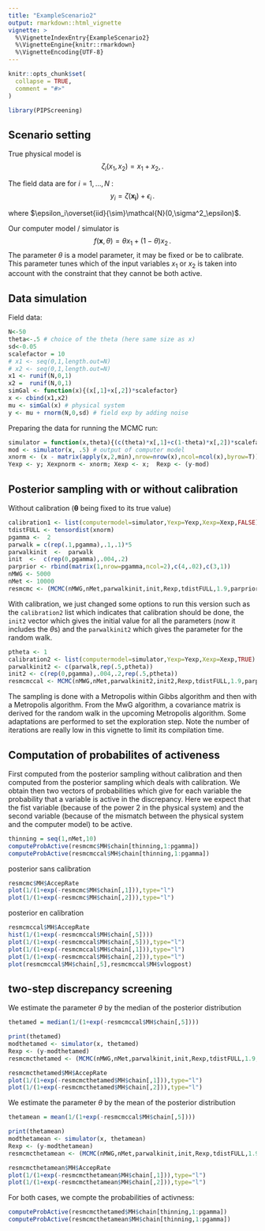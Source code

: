 ```yaml
---
title: "ExampleScenario2"
output: rmarkdown::html_vignette
vignette: >
  %\VignetteIndexEntry{ExampleScenario2}
  %\VignetteEngine{knitr::rmarkdown}
  %\VignetteEncoding{UTF-8}
---
```


```r
knitr::opts_chunk$set(
  collapse = TRUE,
  comment = "#>"
)
```

```r
library(PIPScreening)
```


## Scenario setting

True physical model is 
$$\zeta_i(x_1,x_2)=x_1+x_2,.$$

The field data are for $i=1,\ldots,N$ :
$$y_i=\zeta(\mathbf{x_i})+\epsilon_i\,.$$

where $\epsilon_i\overset{iid}{\sim}\mathcal{N}(0,\sigma^2_\epsilon)$.


Our computer model / simulator is 
$$f(\mathbf{x},{\theta})= \theta x_1+(1-\theta)x_2\,.$$
 The parameter ${\theta}$ is a model parameter, it may be fixed or be to calibrate. This parameter tunes which of the input variables $x_1$ or $x_2$ is taken into account with the constraint that they cannot be both active.
 
 



## Data simulation


Field data:

```r
N<-50
theta<-.5 # choice of the theta (here same size as x)
sd<-0.05
scalefactor = 10
# x1 <- seq(0,1,length.out=N)
# x2 <- seq(0,1,length.out=N)
x1 <- runif(N,0,1)
x2 =  runif(N,0,1)
simGal <- function(x){(x[,1]+x[,2])*scalefactor} 
x <- cbind(x1,x2)
mu <- simGal(x) # physical system
y <- mu + rnorm(N,0,sd) # field exp by adding noise
```


Preparing the data for running the MCMC run:

```r
simulator = function(x,theta){(c(theta)*x[,1]+c(1-theta)*x[,2])*scalefactor}# computer model (si on fait *2 en plus c'est identifiable et pour theta=.5 c'est le vrai modele)
mod <- simulator(x, .5) # output of computer model
xnorm <- (x - matrix(apply(x,2,min),nrow=nrow(x),ncol=ncol(x),byrow=T))/matrix(apply(x,2,max)-apply(x,2,min),nrow=nrow(x),ncol=ncol(x),byrow=T) # normalization
Yexp <- y; Xexpnorm <- xnorm; Xexp <- x;  Rexp <- (y-mod) 
```




## Posterior sampling with or without calibration

Without calibration ($\boldsymbol{\theta}$ being fixed to its true value)

```r
calibration1 <- list(computermodel=simulator,Yexp=Yexp,Xexp=Xexp,FALSE)
tdistFULL <- tensordist(xnorm)
pgamma <-  2
parwalk = c(rep(.1,pgamma),.1,.1)*5
parwalkinit  <-  parwalk
init  <-  c(rep(0,pgamma),.004,.2)
parprior <- rbind(matrix(1,nrow=pgamma,ncol=2),c(4,.02),c(3,1))
nMWG <- 5000
nMet <- 10000
resmcmc <- (MCMC(nMWG,nMet,parwalkinit,init,Rexp,tdistFULL,1.9,parprior,TRUE,calibration1))
```


With calibration, we just changed some options to run this version such as the `calibration2` list which indicates that calibration should be done, the `init2` vector which gives the initial value for all the parameters (now it includes the $\theta$s) and the `parwalkinit2` which gives the parameter for the random walk.

```r
ptheta <- 1
calibration2 <- list(computermodel=simulator,Yexp=Yexp,Xexp=Xexp,TRUE)
parwalkinit2 <- c(parwalk,rep(.5,ptheta))
init2 <- c(rep(0,pgamma),.004,.2,rep(.5,ptheta))
resmcmccal <- MCMC(nMWG,nMet,parwalkinit2,init2,Rexp,tdistFULL,1.9,parprior,TRUE,calibration2)
```

The sampling is done with a Metropolis within Gibbs algorithm and then with a Metropolis algorithm. From the MwG algorithm, a covariance matrix is derived for the random walk in the upcoming Metropolis algorithm. Some adaptations are performed to set the exploration step. Note the number of iterations are really low in this vignette to limit its compilation time.


## Computation of probabilites of activeness

First computed from the posterior sampling without calibration and then computed from the posterior sampling which deals with calibration. We obtain then two vectors of probabilities which give for each variable the probability that a variable is active in the discrepancy. Here we expect that the fist variable (because of the power 2 in the physical system) and the second variable (because of the mismatch between the physical system and the computer model) to be active. 
```r
thinning = seq(1,nMet,10)
computeProbActive(resmcmc$MH$chain[thinning,1:pgamma])
computeProbActive(resmcmccal$MH$chain[thinning,1:pgamma])
```


posterior sans calibration

```r
resmcmc$MH$AccepRate
plot(1/(1+exp(-resmcmc$MH$chain[,1])),type="l")
plot(1/(1+exp(-resmcmc$MH$chain[,2])),type="l")
```



posterior en calibration
```r
resmcmccal$MH$AccepRate
hist(1/(1+exp(-resmcmccal$MH$chain[,5])))
plot(1/(1+exp(-resmcmccal$MH$chain[,5])),type="l")
plot(1/(1+exp(-resmcmccal$MH$chain[,1])),type="l")
plot(1/(1+exp(-resmcmccal$MH$chain[,2])),type="l")
plot(resmcmccal$MH$chain[,5],resmcmccal$MH$vlogpost)
```

## two-step discrepancy screening

We estimate the parameter $\theta$ by the median of the posterior distribution

```r
thetamed = median(1/(1+exp(-resmcmccal$MH$chain[,5])))
```

```r
print(thetamed)
modthetamed <- simulator(x, thetamed)
Rexp <- (y-modthetamed) 
resmcmcthetamed <- (MCMC(nMWG,nMet,parwalkinit,init,Rexp,tdistFULL,1.9,parprior,TRUE,calibration1))
```


```r
resmcmcthetamed$MH$AccepRate
plot(1/(1+exp(-resmcmcthetamed$MH$chain[,1])),type="l")
plot(1/(1+exp(-resmcmcthetamed$MH$chain[,2])),type="l")
```




We estimate the parameter $\theta$ by the mean of the posterior distribution

```r
thetamean = mean(1/(1+exp(-resmcmccal$MH$chain[,5])))
```


```r
print(thetamean)
modthetamean <- simulator(x, thetamean)
Rexp <- (y-modthetamean) 
resmcmcthetamean <- (MCMC(nMWG,nMet,parwalkinit,init,Rexp,tdistFULL,1.9,parprior,TRUE,calibration1))
```


```r
resmcmcthetamean$MH$AccepRate
plot(1/(1+exp(-resmcmcthetamean$MH$chain[,1])),type="l")
plot(1/(1+exp(-resmcmcthetamean$MH$chain[,2])),type="l")
```


For both cases, we compte the probabilities of activness:


```r
computeProbActive(resmcmcthetamed$MH$chain[thinning,1:pgamma])
computeProbActive(resmcmcthetamean$MH$chain[thinning,1:pgamma])
```


